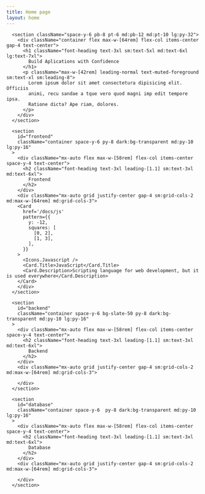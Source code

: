```yaml
---
title: Home page
layout: home
---
```


      <section className="space-y-6 pb-8 pt-6 md:pb-12 md:pt-10 lg:py-32">
        <div className="container flex max-w-[64rem] flex-col items-center gap-4 text-center">
          <h1 className="font-heading text-3xl sm:text-5xl md:text-6xl lg:text-7xl">
            Build Aplications with Confidence
          </h1>
          <p className="max-w-[42rem] leading-normal text-muted-foreground sm:text-xl sm:leading-8">
            Lorem ipsum dolor sit amet consectetura dipisicing elit. Officiis
            animi, recu sandae a tque vero quod magni imp edit tempore ipsa.
            Ratione dicta? Ape riam, dolores.
          </p>
        </div>
      </section>

      <section
        id="frontend"
        className="container space-y-6 py-8 dark:bg-transparent md:py-10 lg:py-16"
      >
        <div className="mx-auto flex max-w-[58rem] flex-col items-center space-y-4 text-center">
          <h2 className="font-heading text-3xl leading-[1.1] sm:text-3xl md:text-6xl">
            Frontend
          </h2>
        </div>
        <div className="mx-auto grid justify-center gap-4 sm:grid-cols-2 md:max-w-[64rem] md:grid-cols-3">
        <Card
          href='/docs/js'
          pattern={{
            y: -12,
            squares: [
              [0, 2],
              [1, 3],
            ],
          }}
        >
          <Icons.Javascript />
          <Card.Title>JavaScript</Card.Title>
          <Card.Description>Scripting language for web development, but it is used everywhere</Card.Description>
        </Card>
        </div>
      </section>

      <section
        id="backend"
        className="container space-y-6 bg-slate-50 py-8 dark:bg-transparent md:py-10 lg:py-16"
      >
        <div className="mx-auto flex max-w-[58rem] flex-col items-center space-y-4 text-center">
          <h2 className="font-heading text-3xl leading-[1.1] sm:text-3xl md:text-6xl">
            Backend
          </h2>
        </div>
        <div className="mx-auto grid justify-center gap-4 sm:grid-cols-2 md:max-w-[64rem] md:grid-cols-3">

        </div>
      </section>

      <section
        id="database"
        className="container space-y-6  py-8 dark:bg-transparent md:py-10 lg:py-16"
      >
        <div className="mx-auto flex max-w-[58rem] flex-col items-center space-y-4 text-center">
          <h2 className="font-heading text-3xl leading-[1.1] sm:text-3xl md:text-6xl">
            Database
          </h2>
        </div>
        <div className="mx-auto grid justify-center gap-4 sm:grid-cols-2 md:max-w-[64rem] md:grid-cols-3">

        </div>
      </section>
